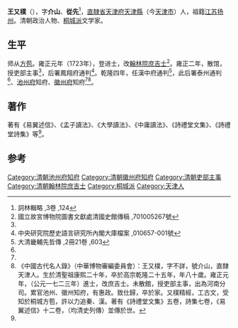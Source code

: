 '''王又樸'''（{{bd|1681年||1760年}}），字'''介山'''、'''從先'''<ref>詞林輯略 ,3卷 ,124</ref>，[[直隸省|直隸省]][[天津府|天津府]][[天津縣|天津縣]]（今[[天津市|天津市]]）人，祖籍[[江苏|江苏]][[扬州|扬州]]。清朝政治人物、[[桐城派|桐城派]]文学家。

==生平==
师从[[方苞|方苞]]。雍正元年（1723年），登进士，改[[翰林院|翰林院]][[庶吉士|庶吉士]]<ref name="#1">國立故宮博物院圖書文獻處清國史館傳稿 ,701005267號</ref>。雍正二年，散馆，授吏部主事<ref name="#1"/>，后署鳳翔府通判<ref>中央研究院歷史語言研究所內閣大庫檔案 ,010657-001號</ref>。乾隆四年，任漢中府通判<ref>大清畿輔先哲傳 ,2冊21卷 ,603</ref>，此后署泰州通判<ref name="#1"/>、[[池州府|池州府]]知府、[[徽州府|徽州府]]知府<ref name="#1"/><ref name="Mingren">《中國古代名人錄》（中華博物審編委員會）：王又樸，字不詳，號介山，直隸天津人。生於清聖祖康熙二十年，卒於高宗乾隆二十五年，年八十歲。雍正元年，（公元一七二三年）進士，改庶吉士。未散館，授吏部主事，出為河南分司。累官池州、徽州知府，有惠政。致仕歸，卒於家。又樸精經，工古文，受知於桐城方苞，許以力追秦、漢。著有《詩禮堂文集》五卷，詩集七卷，《易翼述信》十二卷，（均清史列傳）並傳於世。</ref>。

==著作==
著有《易翼述信》、《孟子讀法》、《大學讀法》、《中庸讀法》、《詩禮堂文集》、《詩禮堂詩集》等<ref name="Mingren" />。

==参考==
{{reflist|2}}
{{清朝人物小作品}}
{{雍正元年癸卯恩科殿試金榜}}
{{DEFAULTSORT:Wang王}}
[[Category:清朝池州府知府|Category:清朝池州府知府]]
[[Category:清朝徽州府知府|Category:清朝徽州府知府]]
[[Category:清朝吏部主事|Category:清朝吏部主事]]
[[Category:清朝翰林院庶吉士|Category:清朝翰林院庶吉士]]
[[Category:桐城派|Category:桐城派]]
[[Category:天津人|Category:天津人]]